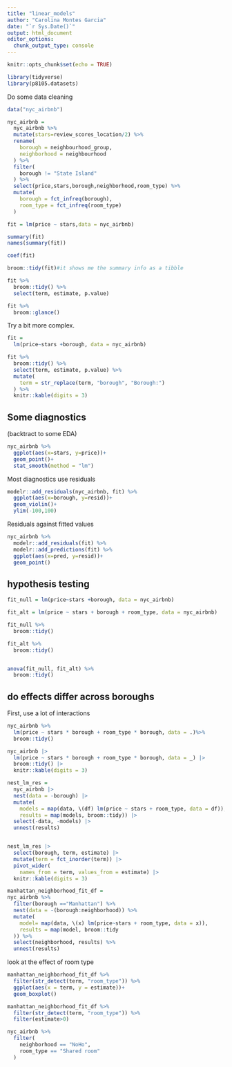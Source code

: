 ```yaml
---
title: "linear_models"
author: "Carolina Montes Garcia"
date: "`r Sys.Date()`"
output: html_document
editor_options: 
  chunk_output_type: console
---
```


```r
knitr::opts_chunk$set(echo = TRUE)

library(tidyverse)
library(p8105.datasets)
```

Do some data cleaning

```r
data("nyc_airbnb")

nyc_airbnb = 
  nyc_airbnb %>% 
  mutate(stars=review_scores_location/2) %>% 
  rename(
    borough = neighbourhood_group, 
    neighborhood = neighbourhood
  ) %>% 
  filter(
    borough != "State Island"
  ) %>% 
  select(price,stars,borough,neighborhood,room_type) %>% 
  mutate(
    borough = fct_infreq(borough),
    room_type = fct_infreq(room_type)
  )
```


```r
fit = lm(price ~ stars,data = nyc_airbnb)

summary(fit)
names(summary(fit))

coef(fit)

broom::tidy(fit)#it shows me the summary info as a tibble

fit %>% 
  broom::tidy() %>% 
  select(term, estimate, p.value)

fit %>% 
  broom::glance()
```

Try a bit more complex.

```r
fit = 
  lm(price~stars +borough, data = nyc_airbnb)

fit %>% 
  broom::tidy() %>% 
  select(term, estimate, p.value) %>% 
  mutate(
    term = str_replace(term, "borough", "Borough:")
  ) %>% 
  knitr::kable(digits = 3)

```

## Some diagnostics

(backtract to some EDA)
```r
nyc_airbnb %>% 
  ggplot(aes(x=stars, y=price))+
  geom_point()+
  stat_smooth(method = "lm")
```


Most diagnostics use residuals

```r
modelr::add_residuals(nyc_airbnb, fit) %>% 
  ggplot(aes(x=borough, y=resid))+
  geom_violin()+
  ylim(-100,100)
```

Residuals against fitted values

```r
nyc_airbnb %>% 
  modelr::add_residuals(fit) %>% 
  modelr::add_predictions(fit) %>% 
  ggplot(aes(x=pred, y=resid))+
  geom_point()
```

## hypothesis testing


```r

fit_null = lm(price~stars +borough, data = nyc_airbnb)

fit_alt = lm(price ~ stars + borough + room_type, data = nyc_airbnb)

fit_null %>% 
  broom::tidy()

fit_alt %>% 
  broom::tidy()


anova(fit_null, fit_alt) %>% 
  broom::tidy()
```


## do effects differ across boroughs

First, use a lot of interactions

```r
nyc_airbnb %>% 
  lm(price ~ stars * borough + room_type * borough, data = .)%>% 
  broom::tidy()

nyc_airbnb |> 
  lm(price ~ stars * borough + room_type * borough, data = _) |> 
  broom::tidy() |> 
  knitr::kable(digits = 3)
```


```r
nest_lm_res =
  nyc_airbnb |> 
  nest(data = -borough) |> 
  mutate(
    models = map(data, \(df) lm(price ~ stars + room_type, data = df)),
    results = map(models, broom::tidy)) |> 
  select(-data, -models) |> 
  unnest(results)


nest_lm_res |> 
  select(borough, term, estimate) |> 
  mutate(term = fct_inorder(term)) |> 
  pivot_wider(
    names_from = term, values_from = estimate) |> 
  knitr::kable(digits = 3)
```

```r
manhattan_neighborhood_fit_df = 
nyc_airbnb %>% 
  filter(borough =="Manhattan") %>% 
  nest(data = -(borough:neighborhood)) %>% 
  mutate(
    model= map(data, \(x) lm(price~stars + room_type, data = x)),
    results = map(model, broom::tidy
  )) %>% 
  select(neighborhood, results) %>% 
  unnest(results)


```

look at the effect of room type
```r
manhattan_neighborhood_fit_df %>% 
  filter(str_detect(term, "room_type")) %>% 
  ggplot(aes(x = term, y = estimate))+
  geom_boxplot()
```

```r
manhattan_neighborhood_fit_df %>% 
  filter(str_detect(term, "room_type")) %>% 
  filter(estimate>0)

nyc_airbnb %>% 
  filter(
    neighborhood == "NoHo",
    room_type == "Shared room"
  )
```


